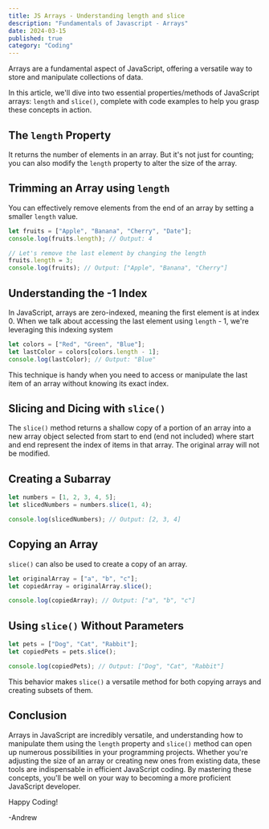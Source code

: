 ```yaml
---
title: JS Arrays - Understanding length and slice
description: "Fundamentals of Javascript - Arrays"
date: 2024-03-15
published: true
category: "Coding"
---
```


Arrays are a fundamental aspect of JavaScript, offering a versatile way to store and manipulate collections of data. 

In this article, we'll dive into two essential properties/methods of JavaScript arrays: `length` and `slice()`, complete with code examples to help you grasp these concepts in action.

## The `length` Property

It returns the number of elements in an array. But it's not just for counting; you can also modify the `length` property to alter the size of the array.

## Trimming an Array using `length`

You can effectively remove elements from the end of an array by setting a smaller `length` value.

```jsx
let fruits = ["Apple", "Banana", "Cherry", "Date"];
console.log(fruits.length); // Output: 4

// Let's remove the last element by changing the length
fruits.length = 3;
console.log(fruits); // Output: ["Apple", "Banana", "Cherry"]
```
## Understanding the -1 Index

In JavaScript, arrays are zero-indexed, meaning the first element is at index 0. When we talk about accessing the last element using `length` - 1, we're leveraging this indexing system

```jsx
let colors = ["Red", "Green", "Blue"];
let lastColor = colors[colors.length - 1];
console.log(lastColor); // Output: "Blue"
```
This technique is handy when you need to access or manipulate the last item of an array without knowing its exact index.

## Slicing and Dicing with `slice()`

The `slice()` method returns a shallow copy of a portion of an array into a new array object selected from start to end (end not included) where start and end represent the index of items in that array. The original array will not be modified.

## Creating a Subarray

```jsx
let numbers = [1, 2, 3, 4, 5];
let slicedNumbers = numbers.slice(1, 4);

console.log(slicedNumbers); // Output: [2, 3, 4]
```
## Copying an Array

`slice()` can also be used to create a copy of an array.

```jsx
let originalArray = ["a", "b", "c"];
let copiedArray = originalArray.slice();

console.log(copiedArray); // Output: ["a", "b", "c"]
```

## Using `slice()` Without Parameters

```jsx
let pets = ["Dog", "Cat", "Rabbit"];
let copiedPets = pets.slice();

console.log(copiedPets); // Output: ["Dog", "Cat", "Rabbit"]
```

This behavior makes `slice()` a versatile method for both copying arrays and creating subsets of them.

## Conclusion

Arrays in JavaScript are incredibly versatile, and understanding how to manipulate them using the `length` property and `slice()` method can open up numerous possibilities in your programming projects. Whether you're adjusting the size of an array or creating new ones from existing data, these tools are indispensable in efficient JavaScript coding. By mastering these concepts, you'll be well on your way to becoming a more proficient JavaScript developer. 

Happy Coding!

 -Andrew